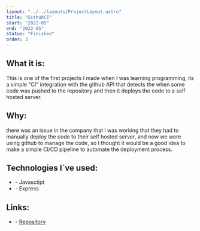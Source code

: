 ```yaml
---
layout: "../../layouts/ProjectLayout.astro"
title: "GithubCI"
start: "2022-05"
end: "2022-05"
status: "Finished"
order: 3
---
```


## **What it is**:

This is one of the first projects I made when I was learning programming, its a simple "CI" integration with the github API that detects the when some code was pushed to the repository and then it deploys the code to a self hosted server.

## **Why**:

there was an issue in the company that i was working that they had to manually deploy the code to their self hosted server, and now we were using github to manage the code, so I thought it would be a good idea to make a simple CI/CD pipeline to automate the deployment process.

## **Technologies I`ve used**:

- \- Javasctipt
- \- Express

## **Links**:

- \- [Repository](https://github.com/FlavioZanoni/githubCI)
